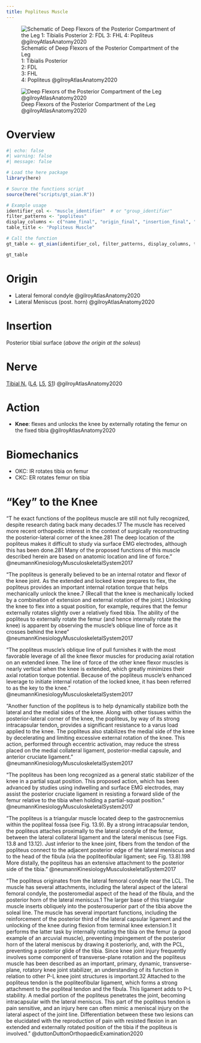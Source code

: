 ```yaml
---
title: Popliteus Muscle
---
```


:::{layout-ncol="2"}
![Schematic of Deep Flexors of the Posterior Compartment of the Leg </br> 1: Tibialis Posterior </br> 2: FDL </br> 3: FHL </br> 4: Popliteus @gilroyAtlasAnatomy2020](/The Archive/Anatomy/Skeletal Muscles/Lower limb muscles/Knee and Lower Leg/Posterior compartment/images/gilroyatlas fig32.24a Schematic Posterior compartment of the leg deep flexors.png)

![Deep Flexors of the Posterior Compartment of the Leg @gilroyAtlasAnatomy2020](/The Archive/Anatomy/Skeletal Muscles/Lower limb muscles/Knee and Lower Leg/Posterior compartment/images/gilroyatlas fig32.24b Posterior compartment of the leg deep flexors.png)
:::

# Overview

```r
#| echo: false
#| warning: false
#| message: false

# Load the here package
library(here)

# Source the functions script
source(here("scripts/gt_oian.R"))

# Example usage
identifier_col <- "muscle_identifier"  # or "group_identifier"
filter_patterns <- "popliteus"
display_columns <- c("name_final", "origin_final", "insertion_final", "innervation_final", "action_final")
table_title <- "Popliteus Muscle"

# Call the function
gt_table <- gt_oian(identifier_col, filter_patterns, display_columns, table_title)

gt_table
```

# Origin {#origin}

- Lateral femoral condyle @gilroyAtlasAnatomy2020 
- Lateral Meniscus (post. horn) @gilroyAtlasAnatomy2020


# Insertion {#insertion}
Posterior tibial surface (*above the origin at the soleus*)



# Nerve

[Tibial N.]({{< var ref-tibial-nerve.path >}}) ([L4]({{< var ref-nerve-root.l4 >}}), [L5]({{< var ref-nerve-root.l5 >}}), [S1]({{< var ref-nerve-root.s1 >}})) @gilroyAtlasAnatomy2020

# Action {#action}

- **Knee**: flexes and unlocks the knee by externally rotating the femur on the fixed tibia @gilroyAtlasAnatomy2020 

# Biomechanics

- OKC: IR rotates tibia on femur
- CKC: ER rotates femur on tibia


# "Key" to the Knee

"T he exact functions of the popliteus muscle are still not fully recognized, despite research dating back many decades.17 The muscle has received more recent orthopedic interest in the context of surgically reconstructing the posterior-lateral corner of the knee.281 The deep location of the popliteus makes it difficult to study via surface EMG electrodes, although this has been done.281 Many of the proposed functions of this muscle described herein are based on anatomic location and line of force." @neumannKinesiologyMusculoskeletalSystem2017 

"The popliteus is generally believed to be an internal rotator and flexor of the knee joint. As the extended and locked knee prepares to flex, the popliteus provides an important internal rotation torque that helps mechanically unlock the knee.7 (Recall that the knee is mechanically locked by a combination of extension and external rotation of the joint.) Unlocking the knee to flex into a squat position, for example, requires that the femur externally rotates slightly over a relatively fixed tibia. The ability of the popliteus to externally rotate the femur (and hence internally rotate the knee) is apparent by observing the muscle’s oblique line of force as it crosses behind the knee" @neumannKinesiologyMusculoskeletalSystem2017 

"The popliteus muscle’s oblique line of pull furnishes it with the most favorable leverage of all the knee flexor muscles for producing axial rotation on an extended knee. The line of force of the other knee flexor muscles is nearly vertical when the knee is extended, which greatly minimizes their axial rotation torque potential. Because of the popliteus muscle’s enhanced leverage to initiate internal rotation of the locked knee, it has been referred to as the key to the knee." @neumannKinesiologyMusculoskeletalSystem2017 

"Another function of the popliteus is to help dynamically stabilize both the lateral and the medial sides of the knee. Along with other tissues within the posterior-lateral corner of the knee, the popliteus, by way of its strong intracapsular tendon, provides a significant resistance to a varus load applied to the knee. The popliteus also stabilizes the medial side of the knee by decelerating and limiting excessive external rotation of the knee. This action, performed through eccentric activation, may reduce the stress placed on the medial collateral ligament, posterior-medial capsule, and anterior cruciate ligament." @neumannKinesiologyMusculoskeletalSystem2017 

"The popliteus has been long recognized as a general static stabilizer of the knee in a partial squat position. This proposed action, which has been advanced by studies using indwelling and surface EMG electrodes, may assist the posterior cruciate ligament in resisting a forward slide of the femur relative to the tibia when holding a partial-squat position." @neumannKinesiologyMusculoskeletalSystem2017


"The popliteus is a triangular muscle located deep to the gastrocnemius within the popliteal fossa (see Fig. 13.9). By a strong intracapsular tendon, the popliteus attaches proximally to the lateral condyle of the femur, between the lateral collateral ligament and the lateral meniscus (see Figs. 13.8 and 13.12). Just inferior to the knee joint, fibers from the tendon of the popliteus connect to the adjacent posterior edge of the lateral meniscus and to the head of the fibula (via the popliteofibular ligament; see Fig. 13.8).198 More distally, the popliteus has an extensive attachment to the posterior side of the tibia." @neumannKinesiologyMusculoskeletalSystem2017 

"The popliteus originates from the lateral femoral condyle near the LCL. The muscle has several attachments, including the lateral aspect of the lateral femoral condyle, the posteromedial aspect of the head of the fibula, and the posterior horn of the lateral meniscus.1 The larger base of this triangular muscle inserts obliquely into the posterosuperior part of the tibia above the soleal line. The muscle has several important functions, including the reinforcement of the posterior third of the lateral capsular ligament and the unlocking of the knee during flexion from terminal knee extension.1 It performs the latter task by internally rotating the tibia on the femur (a good example of an arcuvial muscle), preventing impingement of the posterior horn of the lateral meniscus by drawing it posteriorly, and, with the PCL, preventing a posterior glide of the tibia. Since knee joint injury frequently involves some component of transverse-plane rotation and the popliteus muscle has been described as an important, primary, dynamic, transverse-plane, rotatory knee joint stabilizer, an understanding of its function in relation to other P-L knee joint structures is important.32 Attached to the popliteus tendon is the popliteofibular ligament, which forms a strong attachment to the popliteal tendon and the fibula. This ligament adds to P-L stability. A medial portion of the popliteus penetrates the joint, becoming intracapsular with the lateral meniscus. This part of the popliteus tendon is pain sensitive, and an injury here can often mimic a meniscal injury on the lateral aspect of the joint line. Differentiation between these two lesions can be elucidated with the reproduction of pain with resisted flexion in an extended and externally rotated position of the tibia if the popliteus is involved." @duttonDuttonOrthopaedicExamination2020 